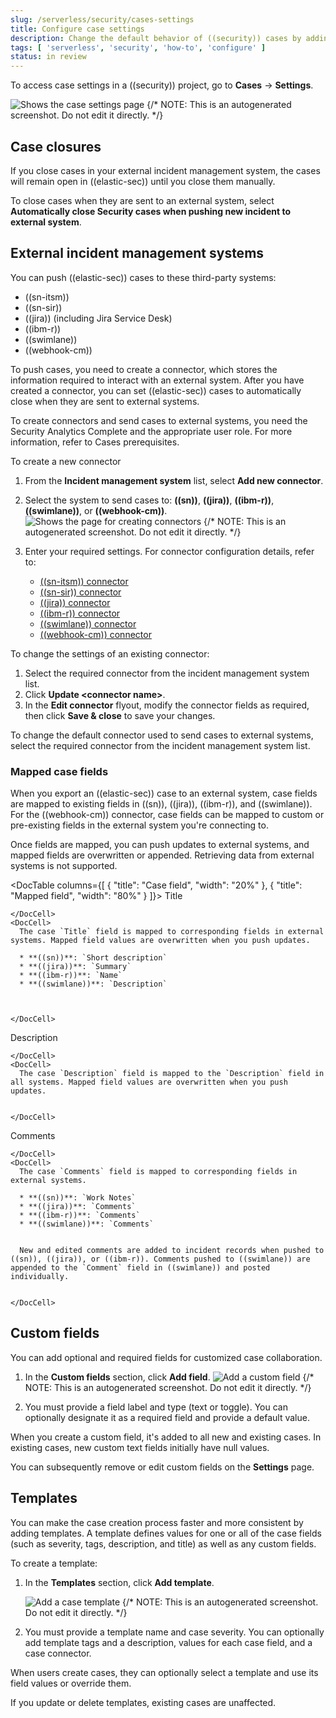 ```yaml
---
slug: /serverless/security/cases-settings
title: Configure case settings
description: Change the default behavior of ((security)) cases by adding connectors, custom fields, templates, and closure options.
tags: [ 'serverless', 'security', 'how-to', 'configure' ]
status: in review
---
```


<DocBadge template="technical preview" />

To access case settings in a ((security)) project, go to **Cases** → **Settings**.

![Shows the case settings page](../images/cases-settings/security-cases-settings.png)
{/* NOTE: This is an autogenerated screenshot. Do not edit it directly. */}

## Case closures

If you close cases in your external incident management system, the cases will remain open in ((elastic-sec)) until you close them manually.

To close cases when they are sent to an external system, select **Automatically close Security cases when pushing new incident to external system**.

## External incident management systems

You can push ((elastic-sec)) cases to these third-party systems:

* ((sn-itsm))
* ((sn-sir))
* ((jira)) (including Jira Service Desk)
* ((ibm-r))
* ((swimlane))
* ((webhook-cm))

To push cases, you need to create a connector, which stores the information required to interact with an external system. After you have created a connector, you can set ((elastic-sec)) cases to automatically close when they are sent to external systems.

<DocCallOut title="Requirements">
To create connectors and send cases to external systems, you need the Security Analytics Complete <DocLink slug="/serverless/elasticsearch/manage-project" text="project feature"/> and the appropriate user role. For more information, refer to <DocLink slug="/serverless/security/cases-requirements">Cases prerequisites</DocLink>.
</DocCallOut>

To create a new connector

1. From the **Incident management system** list, select **Add new connector**.

1. Select the system to send cases to: **((sn))**, **((jira))**, **((ibm-r))**, **((swimlane))**, or **((webhook-cm))**.
   ![Shows the page for creating connectors](../images/cases-settings/security-cases-connectors.png)
   {/* NOTE: This is an autogenerated screenshot. Do not edit it directly. */}

1. Enter your required settings. For connector configuration details, refer to:
    - [((sn-itsm)) connector](((kibana-ref))/servicenow-action-type.html)
    - [((sn-sir)) connector](((kibana-ref))/servicenow-sir-action-type.html)
    - [((jira)) connector](((kibana-ref))/jira-action-type.html)
    - [((ibm-r)) connector](((kibana-ref))/resilient-action-type.html)
    - [((swimlane)) connector](((kibana-ref))/swimlane-action-type.html)
    - [((webhook-cm)) connector](((kibana-ref))/cases-webhook-action-type.html)

To change the settings of an existing connector:

1. Select the required connector from the incident management system list.
1. Click **Update \<connector name>**.
1. In the **Edit connector** flyout, modify the connector fields as required, then click **Save & close** to save your changes.

To change the default connector used to send cases to external systems, select the required connector from the incident management system list.

### Mapped case fields

When you export an ((elastic-sec)) case to an external system, case fields are mapped to existing fields in ((sn)), ((jira)), ((ibm-r)), and ((swimlane)). For the ((webhook-cm)) connector, case fields can be mapped to custom or pre-existing fields in the external system you're connecting to.

Once fields are mapped, you can push updates to external systems, and mapped fields are overwritten or appended. Retrieving data from external systems is not supported.

<DocTable columns={[
  {
    "title": "Case field",
    "width": "20%"
  },
  {
    "title": "Mapped field",
    "width": "80%"
  }
]}>
  <DocRow>
    <DocCell>
      Title
      
      
    </DocCell>
    <DocCell>
      The case `Title` field is mapped to corresponding fields in external systems. Mapped field values are overwritten when you push updates.
      
      * **((sn))**: `Short description`
      * **((jira))**: `Summary`
      * **((ibm-r))**: `Name`
      * **((swimlane))**: `Description`

      
      
    </DocCell>
  </DocRow>
  <DocRow>
    <DocCell>
      Description
      
    </DocCell>
    <DocCell>
      The case `Description` field is mapped to the `Description` field in all systems. Mapped field values are overwritten when you push updates.
      
      
    </DocCell>
  </DocRow>
  <DocRow>
    <DocCell>
      Comments
      
      
    </DocCell>
    <DocCell>
      The case `Comments` field is mapped to corresponding fields in external systems.
      
      * **((sn))**: `Work Notes`
      * **((jira))**: `Comments`
      * **((ibm-r))**: `Comments`
      * **((swimlane))**: `Comments`

      
      New and edited comments are added to incident records when pushed to ((sn)), ((jira)), or ((ibm-r)). Comments pushed to ((swimlane)) are appended to the `Comment` field in ((swimlane)) and posted individually.
      
      
    </DocCell>
  </DocRow>
</DocTable>

## Custom fields

You can add optional and required fields for customized case collaboration.

1. In the **Custom fields** section, click **Add field**.
   ![Add a custom field](../images/cases-settings/security-cases-custom-fields.png)
   {/* NOTE: This is an autogenerated screenshot. Do not edit it directly. */}

1. You must provide a field label and type (text or toggle).
   You can optionally designate it as a required field and provide a default value.

When you create a custom field, it's added to all new and existing cases.
In existing cases, new custom text fields initially have null values.

You can subsequently remove or edit custom fields on the **Settings** page.

## Templates

<DocCallOut template="technical_preview" />

You can make the case creation process faster and more consistent by adding templates.
A template defines values for one or all of the case fields (such as severity, tags, description, and title) as well as any custom fields.

To create a template:

1. In the **Templates** section, click **Add template**.

    ![Add a case template](../images/cases-settings/security-cases-templates.png)
    {/* NOTE: This is an autogenerated screenshot. Do not edit it directly. */}

1. You must provide a template name and case severity. You can optionally add template tags and a description, values for each case field, and a case connector.

When users create cases, they can optionally select a template and use its field values or override them.

<DocCallOut>
If you update or delete templates, existing cases are unaffected.
</DocCallOut>